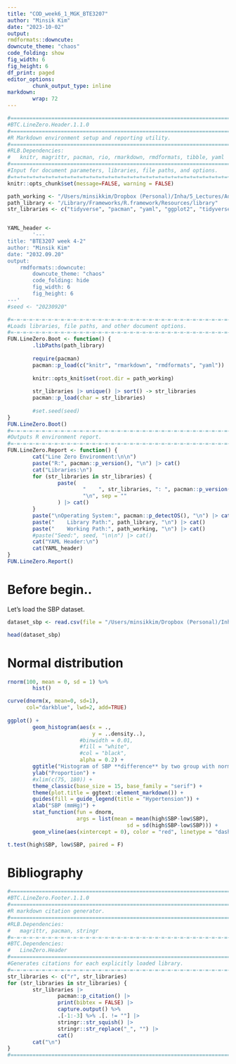 ```yaml
---
title: "COD_week6_1_MGK_BTE3207"
author: "Minsik Kim"
date: "2023-10-02"
output:
rmdformats::downcute:
downcute_theme: "chaos"
code_folding: show
fig_width: 6
fig_height: 6
df_print: paged
editor_options: 
        chunk_output_type: inline
markdown: 
        wrap: 72
---
```

        
```r
#===============================================================================
#BTC.LineZero.Header.1.1.0
#===============================================================================
#R Markdown environment setup and reporting utility.
#===============================================================================
#RLB.Dependencies:
#   knitr, magrittr, pacman, rio, rmarkdown, rmdformats, tibble, yaml
#===============================================================================
#Input for document parameters, libraries, file paths, and options.
#=+=+=+=+=+=+=+=+=+=+=+=+=+=+=+=+=+=+=+=+=+=+=+=+=+=+=+=+=+=+=+=+=+=+=+=+=+=+=+=
knitr::opts_chunk$set(message=FALSE, warning = FALSE)

path_working <- "/Users/minsikkim/Dropbox (Personal)/Inha/5_Lectures/Advanced biostatistics/scripts/BTE3207_Advanced_Biostatistics/"
path_library <- "/Library/Frameworks/R.framework/Resources/library"
str_libraries <- c("tidyverse", "pacman", "yaml", "ggplot2", "tidyverse", "swirl")


YAML_header <-
        '---
title: "BTE3207 week 4-2"
author: "Minsik Kim"
date: "2032.09.20"
output:
    rmdformats::downcute:
        downcute_theme: "chaos"
        code_folding: hide
        fig_width: 6
        fig_height: 6
---'
#seed <- "20230920"

#=-=-=-=-=-=-=-=-=-=-=-=-=-=-=-=-=-=-=-=-=-=-=-=-=-=-=-=-=-=-=-=-=-=-=-=-=-=-=-=
#Loads libraries, file paths, and other document options.
#=-=-=-=-=-=-=-=-=-=-=-=-=-=-=-=-=-=-=-=-=-=-=-=-=-=-=-=-=-=-=-=-=-=-=-=-=-=-=-=
FUN.LineZero.Boot <- function() {
        .libPaths(path_library)
        
        require(pacman)
        pacman::p_load(c("knitr", "rmarkdown", "rmdformats", "yaml"))
        
        knitr::opts_knit$set(root.dir = path_working)
        
        str_libraries |> unique() |> sort() -> str_libraries
        pacman::p_load(char = str_libraries)
        
        #set.seed(seed)
}
FUN.LineZero.Boot()
#=-=-=-=-=-=-=-=-=-=-=-=-=-=-=-=-=-=-=-=-=-=-=-=-=-=-=-=-=-=-=-=-=-=-=-=-=-=-=-=
#Outputs R environment report.
#=-=-=-=-=-=-=-=-=-=-=-=-=-=-=-=-=-=-=-=-=-=-=-=-=-=-=-=-=-=-=-=-=-=-=-=-=-=-=-=
FUN.LineZero.Report <- function() {
        cat("Line Zero Environment:\n\n")
        paste("R:", pacman::p_version(), "\n") |> cat()
        cat("Libraries:\n")
        for (str_libraries in str_libraries) {
                paste(
                        "    ", str_libraries, ": ", pacman::p_version(package = str_libraries),
                        "\n", sep = ""
                ) |> cat()
        }
        paste("\nOperating System:", pacman::p_detectOS(), "\n") |> cat()
        paste("    Library Path:", path_library, "\n") |> cat()
        paste("    Working Path:", path_working, "\n") |> cat()
        #paste("Seed:", seed, "\n\n") |> cat()
        cat("YAML Header:\n")
        cat(YAML_header)
}
FUN.LineZero.Report()

```

# Before begin..

Let's load the SBP dataset.

```r
dataset_sbp <- read.csv(file = "/Users/minsikkim/Dropbox (Personal)/Inha/5_Lectures/Advanced biostatistics/scripts/BTE3207_Advanced_Biostatistics/dataset/sbp_dataset_korea_2013-2014.csv")

head(dataset_sbp)

```

# Normal distribution


```r
rnorm(100, mean = 0, sd = 1) %>% 
        hist()

curve(dnorm(x, mean=0, sd=1), 
      col="darkblue", lwd=2, add=TRUE)
        
ggplot() +
        geom_histogram(aes(x = .,
                           y = ..density..),
                       #binwidth = 0.01,
                       #fill = "white",
                       #col = "black",
                       alpha = 0.2) +
        ggtitle("Histogram of SBP **difference** by two group with normal curve") +
        ylab("Proportion") +
        #xlim(c(75, 180)) +
        theme_classic(base_size = 15, base_family = "serif") +
        theme(plot.title = ggtext::element_markdown()) +
        guides(fill = guide_legend(title = "Hypertension")) +
        xlab("SBP (mmHg)") +
        stat_function(fun = dnorm,
                      args = list(mean = mean(high$SBP-low$SBP),
                                      sd = sd(high$SBP-low$SBP))) +
        geom_vline(aes(xintercept = 0), color = "red", linetype = "dashed", size = 1)

t.test(high$SBP, low$SBP, paired = F)

```
# Bibliography

```r
#===============================================================================
#BTC.LineZero.Footer.1.1.0
#===============================================================================
#R markdown citation generator.
#===============================================================================
#RLB.Dependencies:
#   magrittr, pacman, stringr
#=-=-=-=-=-=-=-=-=-=-=-=-=-=-=-=-=-=-=-=-=-=-=-=-=-=-=-=-=-=-=-=-=-=-=-=-=-=-=-=
#BTC.Dependencies:
#   LineZero.Header
#===============================================================================
#Generates citations for each explicitly loaded library.
#=-=-=-=-=-=-=-=-=-=-=-=-=-=-=-=-=-=-=-=-=-=-=-=-=-=-=-=-=-=-=-=-=-=-=-=-=-=-=-=
str_libraries <- c("r", str_libraries)
for (str_libraries in str_libraries) {
        str_libraries |>
                pacman::p_citation() |>
                print(bibtex = FALSE) |>
                capture.output() %>%
                .[-1:-3] %>% .[. != ""] |>
                stringr::str_squish() |>
                stringr::str_replace("_", "") |>
                cat()
        cat("\n")
}
#===============================================================================
```
